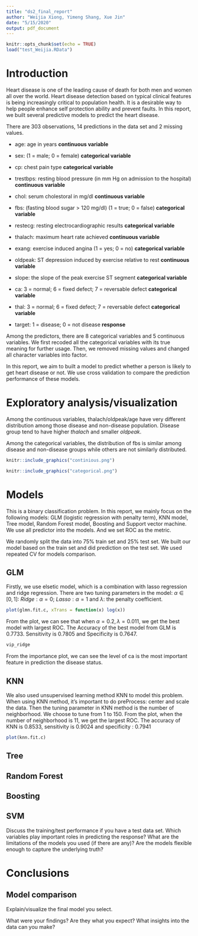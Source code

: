 ```yaml
---
title: "ds2_final_report"
author: "Weijia Xiong, Yimeng Shang, Xue Jin"
date: "5/15/2020"
output: pdf_document
---
```


```r
knitr::opts_chunk$set(echo = TRUE)
load("test_Weijia.RData")
```

# Introduction

Heart disease is one of the leading cause of death for both men and women all over the world. Heart disease detection based on typical clinical features is being increasingly critical to population health. It is a desirable way to help people enhance self protection ability and prevent faults. In this report, we built several predictive models to predict the heart disease. 

There are 303 observations, 14 predictions in the data set and 2 missing values.

- age: age in years **continuous variable**

- sex: (1 = male; 0 = female) **categorical variable**

- cp: chest pain type **categorical variable**

- trestbps: resting blood pressure (in mm Hg on admission to the hospital) **continuous variable**

- chol: serum cholestoral in mg/dl **continuous variable**

- fbs: (fasting blood sugar &gt; 120 mg/dl) (1 = true; 0 = false) **categorical variable**

- restecg: resting electrocardiographic results **categorical variable**
 
- thalach: maximum heart rate achieved **continuous variable**

- exang: exercise induced angina (1 = yes; 0 = no) **categorical variable**

- oldpeak: ST depression induced by exercise relative to rest **continuous variable**

- slope: the slope of the peak exercise ST segment **categorical variable**

- ca: 3 = normal; 6 = fixed defect; 7 = reversable defect **categorical variable**

- thal: 3 = normal; 6 = fixed defect; 7 = reversable defect **categorical variable**
 
- target: 1 = disease; 0 = not disease **response**

Among the predictors, there are 8 categorical variables and 5 continuous variables. We first recoded all the categorical variables with its true meaning for further usage. Then, we removed missing values and changed all character variables into factor.

In this report, we aim to built a model to predict whether a person is likely to get heart disease or not. We use cross validation to compare the prediction performance of these models.


# Exploratory analysis/visualization

Among the continuous variables, thalach/oldpeak/age have very different distribution among those disease and non-disease population. Disease group tend to have higher *thalach* and smaller *oldpeak*.

Among the categorical variables, the distribution of fbs is similar among disease and non-disease groups while others are not similarly distributed. 

```r
knitr::include_graphics("continious.png")
```

```r
knitr::include_graphics("categorical.png")
```

# Models

This is a binary classification problem. In this report, we mainly focus on the following models: GLM (logistic regression with penalty term), KNN model, Tree model, Random Forest model, Boosting and Support vector machine. We use all predictor into the models. And we set ROC as the metric.

We randomly split the data into 75% train set and 25% test set. We built our model based on the train set and did prediction on the test set. We used repeated CV for models comparison.

## GLM

Firstly, we use elsetic model, which is a combination with lasso regression and ridge regression. There are two tuning parameters in the model: $\alpha \in [0,1]$: $Ridge: \alpha = 0$; $Lasso: \alpha = 1$ and $\lambda$: the penalty coefficient. 

```r
plot(glmn.fit.c, xTrans = function(x) log(x))
```

From the plot, we can see that when $\alpha = 0.2, \lambda = 0.011$, we get the best model with largest ROC. The Accuracy of the best model from GLM is 0.7733. Sensitivity is 0.7805 and Specificity is 0.7647.

```r
vip_ridge
```

From the importance plot, we can see the level of ca is the most important feature in prediction the disease status.

## KNN

We also used unsupervised learning method KNN to model this problem. When using KNN method, it's important to do preProcess: center and scale the data. Then the tuning parameter in KNN method is the number of neighborhood. We choose to tune from 1 to 150. From the plot, when the number of neighborhood is 11, we get the largest ROC. The accuracy of KNN is 0.8533, sensitivity is 0.9024 and specificity : 0.7941

```r
plot(knn.fit.c)
```

## Tree

## Random Forest

## Boosting

## SVM


Discuss the training/test performance if you have a test data set.
Which variables play important roles in predicting the response?
What are the limitations of the models you used (if there are any)? Are the models flexible enough to capture the underlying truth?


# Conclusions

## Model comparison

Explain/visualize the final model you select.

What were your findings? Are they what you expect? What insights into the data can you make?
